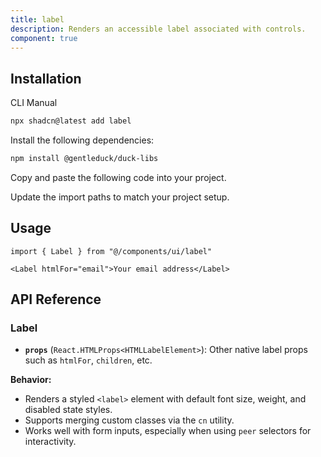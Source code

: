 ```yaml
---
title: label
description: Renders an accessible label associated with controls.
component: true
---
```


<ComponentPreview name="label-1" description="A label" />

## Installation

<Tabs defaultValue="cli" >

<TabsList>
  <TabsTrigger value="cli">CLI</TabsTrigger>
  <TabsTrigger value="manual">Manual</TabsTrigger>
</TabsList>
<TabsContent value="cli">

```bash
npx shadcn@latest add label
```

</TabsContent>

<TabsContent value="manual">

<Steps>

<Step>Install the following dependencies:</Step>

```bash
npm install @gentleduck/duck-libs
```

<Step>Copy and paste the following code into your project.</Step>

<ComponentSource name="label" />

<Step>Update the import paths to match your project setup.</Step>

</Steps>

</TabsContent>

</Tabs>

## Usage

```tsx
import { Label } from "@/components/ui/label"
```

```tsx
<Label htmlFor="email">Your email address</Label>
```

## API Reference

### **Label**

* **`props`** (`React.HTMLProps<HTMLLabelElement>`): Other native label props such as `htmlFor`, `children`, etc.

**Behavior:**

* Renders a styled `<label>` element with default font size, weight, and disabled state styles.
* Supports merging custom classes via the `cn` utility.
* Works well with form inputs, especially when using `peer` selectors for interactivity.

